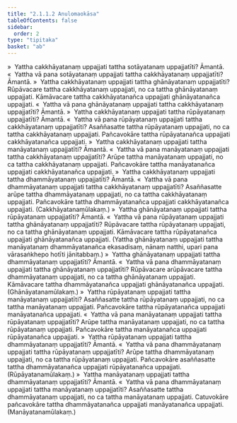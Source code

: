 ```yaml
---
title: "2.1.1.2 Anulomaokāsa"
tableOfContents: false
sidebar:
  order: 2
type: "tipitaka"
basket: "ab"
---
```



<DynamicBreadcrumb />

<Division number="22">

<Paragraph number="372">
»  Yattha cakkhāyatanaṃ uppajjati tattha sotāyatanaṃ uppajjatīti? Āmantā.
</Paragraph>

<Paragraph number="373">
«  Yattha vā pana sotāyatanaṃ uppajjati tattha cakkhāyatanaṃ uppajjatīti? Āmantā.
</Paragraph>

<Paragraph number="374">
»  Yattha cakkhāyatanaṃ uppajjati tattha ghānāyatanaṃ uppajjatīti?
</Paragraph>

<Paragraph number="375">
Rūpāvacare tattha cakkhāyatanaṃ uppajjati, no ca tattha ghānāyatanaṃ uppajjati. Kāmāvacare tattha cakkhāyatanañca uppajjati ghānāyatanañca uppajjati.
</Paragraph>

<Paragraph number="376">
«  Yattha vā pana ghānāyatanaṃ uppajjati tattha cakkhāyatanaṃ uppajjatīti? Āmantā.
</Paragraph>

<Paragraph number="377">
»  Yattha cakkhāyatanaṃ uppajjati tattha rūpāyatanaṃ uppajjatīti? Āmantā.
</Paragraph>

<Paragraph number="378">
«  Yattha vā pana rūpāyatanaṃ uppajjati tattha cakkhāyatanaṃ uppajjatīti?
</Paragraph>

<Paragraph number="379">
Asaññasatte tattha rūpāyatanaṃ uppajjati, no ca tattha cakkhāyatanaṃ uppajjati. Pañcavokāre tattha rūpāyatanañca uppajjati cakkhāyatanañca uppajjati.
</Paragraph>

<Paragraph number="380">
»  Yattha cakkhāyatanaṃ uppajjati tattha manāyatanaṃ uppajjatīti? Āmantā.
</Paragraph>

<Paragraph number="381">
«  Yattha vā pana manāyatanaṃ uppajjati tattha cakkhāyatanaṃ uppajjatīti?
</Paragraph>

<Paragraph number="382">
Arūpe tattha manāyatanaṃ uppajjati, no ca tattha cakkhāyatanaṃ uppajjati. Pañcavokāre tattha manāyatanañca uppajjati cakkhāyatanañca uppajjati.
</Paragraph>

<Paragraph number="383">
»  Yattha cakkhāyatanaṃ uppajjati tattha dhammāyatanaṃ uppajjatīti? Āmantā.
</Paragraph>

<Paragraph number="384">
«  Yattha vā pana dhammāyatanaṃ uppajjati tattha cakkhāyatanaṃ uppajjatīti?
</Paragraph>

<Paragraph number="385">
Asaññasatte arūpe tattha dhammāyatanaṃ uppajjati, no ca tattha cakkhāyatanaṃ uppajjati. Pañcavokāre tattha dhammāyatanañca uppajjati cakkhāyatanañca uppajjati. (Cakkhāyatanamūlakaṃ.)
</Paragraph>

</Division>
<Division number="23">

<Paragraph number="386">
»  Yattha ghānāyatanaṃ uppajjati tattha rūpāyatanaṃ uppajjatīti? Āmantā.
</Paragraph>

<Paragraph number="387">
«  Yattha vā pana rūpāyatanaṃ uppajjati tattha ghānāyatanaṃ uppajjatīti?
</Paragraph>

<Paragraph number="388">
Rūpāvacare tattha rūpāyatanaṃ uppajjati, no ca tattha ghānāyatanaṃ uppajjati. Kāmāvacare tattha rūpāyatanañca uppajjati ghānāyatanañca uppajjati.
</Paragraph>

<Paragraph number="389">
(Yattha ghānāyatanaṃ uppajjati tattha manāyatanaṃ dhammāyatanañca ekasadisaṃ, nānaṃ natthi, upari pana vārasaṅkhepo hotīti jānitabbaṃ.)
</Paragraph>

<Paragraph number="390">
»  Yattha ghānāyatanaṃ uppajjati tattha dhammāyatanaṃ uppajjatīti? Āmantā.
</Paragraph>

<Paragraph number="391">
«  Yattha vā pana dhammāyatanaṃ uppajjati tattha ghānāyatanaṃ uppajjatīti?
</Paragraph>

<Paragraph number="392">
Rūpāvacare arūpāvacare tattha dhammāyatanaṃ uppajjati, no ca tattha ghānāyatanaṃ uppajjati. Kāmāvacare tattha dhammāyatanañca uppajjati ghānāyatanañca uppajjati. (Ghānāyatanamūlakaṃ.)
</Paragraph>

</Division>
<Division number="24">

<Paragraph number="393">
»  Yattha rūpāyatanaṃ uppajjati tattha manāyatanaṃ uppajjatīti?
</Paragraph>

<Paragraph number="394">
Asaññasatte tattha rūpāyatanaṃ uppajjati, no ca tattha manāyatanaṃ uppajjati. Pañcavokāre tattha rūpāyatanañca uppajjati manāyatanañca uppajjati.
</Paragraph>

<Paragraph number="395">
«  Yattha vā pana manāyatanaṃ uppajjati tattha rūpāyatanaṃ uppajjatīti?
</Paragraph>

<Paragraph number="396">
Arūpe tattha manāyatanaṃ uppajjati, no ca tattha rūpāyatanaṃ uppajjati. Pañcavokāre tattha manāyatanañca uppajjati rūpāyatanañca uppajjati.
</Paragraph>

<Paragraph number="397">
»  Yattha rūpāyatanaṃ uppajjati tattha dhammāyatanaṃ uppajjatīti? Āmantā.
</Paragraph>

<Paragraph number="398">
«  Yattha vā pana dhammāyatanaṃ uppajjati tattha rūpāyatanaṃ uppajjatīti?
</Paragraph>

<Paragraph number="399">
Arūpe tattha dhammāyatanaṃ uppajjati, no ca tattha rūpāyatanaṃ uppajjati. Pañcavokāre asaññasatte tattha dhammāyatanañca uppajjati rūpāyatanañca uppajjati. (Rūpāyatanamūlakaṃ.)
</Paragraph>

</Division>
<Division number="25">

<Paragraph number="400">
»  Yattha manāyatanaṃ uppajjati tattha dhammāyatanaṃ uppajjatīti? Āmantā.
</Paragraph>

<Paragraph number="401">
«  Yattha vā pana dhammāyatanaṃ uppajjati tattha manāyatanaṃ uppajjatīti?
</Paragraph>

<Paragraph number="402">
Asaññasatte tattha dhammāyatanaṃ uppajjati, no ca tattha manāyatanaṃ uppajjati. Catuvokāre pañcavokāre tattha dhammāyatanañca uppajjati manāyatanañca uppajjati. (Manāyatanamūlakaṃ.)
</Paragraph>
</Division>